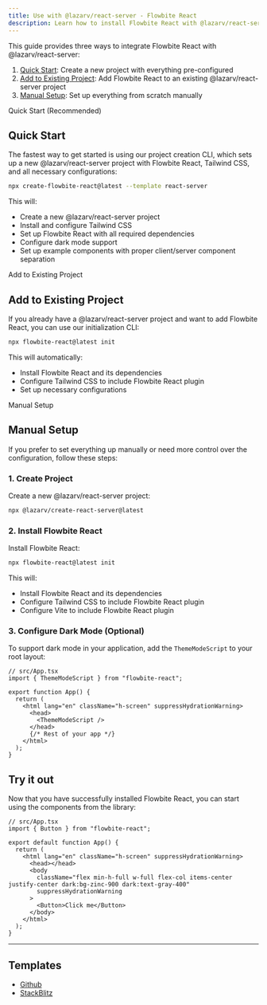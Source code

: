 ```yaml
---
title: Use with @lazarv/react-server - Flowbite React
description: Learn how to install Flowbite React with @lazarv/react-server framework
---
```


This guide provides three ways to integrate Flowbite React with @lazarv/react-server:

1. [Quick Start](#quick-start): Create a new project with everything pre-configured
2. [Add to Existing Project](#add-to-existing-project): Add Flowbite React to an existing @lazarv/react-server project
3. [Manual Setup](#manual-setup): Set up everything from scratch manually

<TextDivider>Quick Start (Recommended)</TextDivider>

## Quick Start

The fastest way to get started is using our project creation CLI, which sets up a new @lazarv/react-server project with Flowbite React, Tailwind CSS, and all necessary configurations:

```bash
npx create-flowbite-react@latest --template react-server
```

This will:

- Create a new @lazarv/react-server project
- Install and configure Tailwind CSS
- Set up Flowbite React with all required dependencies
- Configure dark mode support
- Set up example components with proper client/server component separation

<TextDivider>Add to Existing Project</TextDivider>

## Add to Existing Project

If you already have a @lazarv/react-server project and want to add Flowbite React, you can use our initialization CLI:

```bash
npx flowbite-react@latest init
```

This will automatically:

- Install Flowbite React and its dependencies
- Configure Tailwind CSS to include Flowbite React plugin
- Set up necessary configurations

<TextDivider>Manual Setup</TextDivider>

## Manual Setup

If you prefer to set everything up manually or need more control over the configuration, follow these steps:

### 1. Create Project

Create a new @lazarv/react-server project:

```bash
npx @lazarv/create-react-server@latest
```

### 2. Install Flowbite React

Install Flowbite React:

```bash
npx flowbite-react@latest init
```

This will:

- Install Flowbite React and its dependencies
- Configure Tailwind CSS to include Flowbite React plugin
- Configure Vite to include Flowbite React plugin

### 3. Configure Dark Mode (Optional)

To support dark mode in your application, add the `ThemeModeScript` to your root layout:

```tsx
// src/App.tsx
import { ThemeModeScript } from "flowbite-react";

export function App() {
  return (
    <html lang="en" className="h-screen" suppressHydrationWarning>
      <head>
        <ThemeModeScript />
      </head>
      {/* Rest of your app */}
    </html>
  );
}
```

## Try it out

Now that you have successfully installed Flowbite React, you can start using the components from the library:

```tsx
// src/App.tsx
import { Button } from "flowbite-react";

export default function App() {
  return (
    <html lang="en" className="h-screen" suppressHydrationWarning>
      <head></head>
      <body
        className="flex min-h-full w-full flex-col items-center justify-center dark:bg-zinc-900 dark:text-gray-400"
        suppressHydrationWarning
      >
        <Button>Click me</Button>
      </body>
    </html>
  );
}
```

<hr />

## Templates

- [Github](https://github.com/themesberg/flowbite-react-template-react-server)
- [StackBlitz](https://stackblitz.com/edit/flowbite-react-template-react-server)
